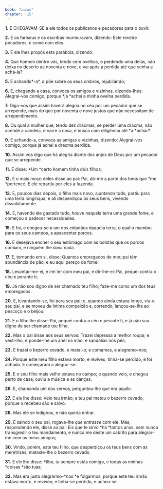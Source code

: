 ```yaml
---
book: 'Lucas'
chapter: '15'
---
```


**1.** E CHEGAVAM-SE a ele todos os publicanos e pecadores para o ouvir.

**2.** E os fariseus e os escribas murmuravam, dizendo: Este recebe pecadores, e come com eles.

**3.** E ele lhes propôs esta parábola, dizendo:

**4.** Que homem dentre vós, tendo cem ovelhas, e perdendo uma delas, não deixa no deserto as noventa e nove, e vai após a perdida até que venha a achá-la?

**5.** E achando*-a*, *a* põe sobre os seus ombros, rejubilando;

**6.** E, chegando a casa, convoca os amigos e vizinhos, dizendo-lhes: Alegrai-vos comigo, porque *já *achei a minha ovelha perdida.

**7.** Digo-vos que assim haverá alegria no céu por um pecador que se arrepende, mais do que por noventa e nove justos que não necessitam de arrependimento.

**8.** Ou qual a mulher que, tendo dez dracmas, se perder uma dracma, não acende a candeia, e varre a casa, e busca com diligência até *a *achar?

**9.** E achando-a, convoca as amigas e vizinhas, dizendo: Alegrai-vos comigo, porque já achei a dracma perdida.

**10.** Assim vos digo que há alegria diante dos anjos de Deus por um pecador que se arrepende.

**11.** E disse: *Um *certo homem tinha dois filhos;

**12.** E o mais moço deles disse ao pai: Pai, dá-me a parte dos bens que *me *pertence. E ele repartiu por eles a fazenda.

**13.** E, poucos dias depois, o filho mais novo, ajuntando tudo, partiu para uma terra longínqua, e ali desperdiçou os seus bens, vivendo dissolutamente.

**14.** E, havendo ele gastado tudo, houve naquela terra uma grande fome, e começou a padecer necessidades.

**15.** E foi, e chegou-se a um dos cidadãos daquela terra, o qual o mandou para os seus campos, a apascentar porcos.

**16.** E desejava encher o seu estômago com as bolotas que os porcos comiam, e ninguém lhe dava nada.

**17.** E, tornando em si, disse: Quantos empregados de meu pai têm abundância de pão, e eu aqui pereço de fome!

**18.** Levantar-me-ei, e irei ter com meu pai, e dir-lhe-ei: Pai, pequei contra o céu e perante ti;

**19.** Já não sou digno de ser chamado teu filho; faze-me como um dos teus empregados.

**20.** E, levantando-se, foi para seu pai; e, quando ainda estava longe, viu-o seu pai, e se moveu de íntima compaixão e, correndo, lançou-se-lhe ao pescoço e o beijou.

**21.** E o filho lhe disse: Pai, pequei contra o céu e perante ti, e já não sou digno de ser chamado teu filho.

**22.** Mas o pai disse aos seus servos: Trazei depressa a melhor roupa; e vesti-lho, e ponde-lhe um anel na mão, e sandálias nos pés;

**23.** E trazei o bezerro cevado, e matai-*o;* e comamos, e alegremo-nos;

**24.** Porque este meu filho estava morto, e reviveu, tinha-se perdido, e foi achado. E começaram a alegrar-se.

**25.** E o seu filho mais velho estava no campo; e quando veio, e chegou perto de casa, ouviu a música e as danças.

**26.** E, chamando um dos servos, perguntou-lhe que era aquilo.

**27.** E ele lhe disse: Veio teu irmão; e teu pai matou o bezerro cevado, porque o recebeu são e salvo.

**28.** Mas ele se indignou, e não queria entrar.

**29.** E saindo o seu pai, rogava-lhe *que entrasse* com ele. Mas, respondendo ele, disse ao pai: Eis que te sirvo *há *tantos anos, sem nunca transgredir o teu mandamento, e nunca me deste um cabrito para alegrar-me com os meus amigos;

**30.** Vindo, porém, este teu filho, que desperdiçou os teus bens com as meretrizes, mataste-lhe o bezerro cevado.

**31.** E ele lhe disse: Filho, tu sempre estás comigo, e todas as minhas *coisas *são tuas;

**32.** Mas era justo alegrarmo-*nos *e folgarmos, porque este teu irmão estava morto, e reviveu; e tinha-se perdido, e achou-se.